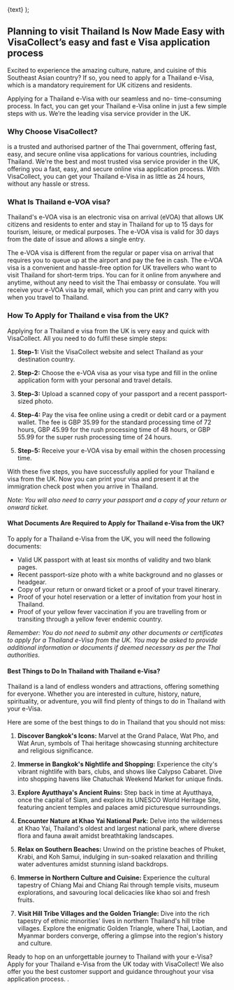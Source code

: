 
  <Link className="text-secondary font-semibold text-lg" href={href}>
    {text}
  </Link>
);

## Planning to visit Thailand Is Now Made Easy with VisaCollect’s easy and fast e Visa application process

Excited to experience the amazing culture, nature, and cuisine of this Southeast Asian country? If so, you need to apply for a Thailand e-Visa, which is a mandatory requirement for UK citizens and residents.

Applying for a Thailand e-Visa with our seamless and no- time-consuming process. In fact, you can get your Thailand e-Visa online in just a few simple steps with us. We’re the leading visa service provider in the UK.

### Why Choose VisaCollect?

<LinkText text="VisaCollect" href="/" /> is a trusted and authorised partner of the
Thai government, offering fast, easy, and secure online visa applications for various
countries, including Thailand. We're the best and most trusted visa service provider
in the UK, offering you a fast, easy, and secure online visa application process.
With VisaCollect, you can get your Thailand e-Visa in as little as 24 hours, without
any hassle or stress.

### What Is Thailand e-VOA visa?

Thailand's e-VOA visa is an electronic visa on arrival (eVOA) that allows UK citizens and residents to enter and stay in Thailand for up to 15 days for tourism, leisure, or medical purposes. The e-VOA visa is valid for 30 days from the date of issue and allows a single entry.

The e-VOA visa is different from the regular or paper visa on arrival that requires you to queue up at the airport and pay the fee in cash. The e-VOA visa is a convenient and hassle-free option for UK travellers who want to visit Thailand for short-term trips. You can <LinkText text="apply" href="/"/> for it online from anywhere and anytime, without any need to visit the Thai embassy or consulate. You will receive your e-VOA visa by email, which you can print and carry with you when you travel to Thailand.

### How To Apply for Thailand e visa from the UK?

Applying for a Thailand e visa from the UK is very easy and quick with VisaCollect. All you need to do fulfil these simple steps:

1. **Step-1:** Visit the VisaCollect website and select Thailand as your destination country.

2. **Step-2:** Choose the e-VOA visa as your visa type and fill in the online application form with your personal and travel details.

3. **Step-3:** Upload a scanned copy of your passport and a recent passport-sized photo.

4. **Step-4:** Pay the visa fee online using a credit or debit card or a payment wallet. The fee is GBP 35.99 for the standard processing time of 72 hours, GBP 45.99 for the rush processing time of 48 hours, or GBP 55.99 for the super rush processing time of 24 hours.

5. **Step-5:** Receive your e-VOA visa by email within the chosen processing time.

With these five steps, you have successfully applied for your Thailand e visa from the UK. Now you can print your visa and present it at the immigration check post when you arrive in Thailand.

_Note: You will also need to carry your passport and a copy of your return or onward ticket._

#### What Documents Are Required to Apply for Thailand e-Visa from the UK?

To apply for a Thailand e-Visa from the UK, you will need the following documents:

- Valid UK passport with at least six months of validity and two blank pages.
- Recent passport-size photo with a white background and no glasses or headgear.
- Copy of your return or onward ticket or a proof of your travel itinerary.
- Proof of your hotel reservation or a letter of invitation from your host in Thailand.
- Proof of your yellow fever vaccination if you are travelling from or transiting through a yellow fever endemic country.

_Remember: You do not need to submit any other documents or certificates to apply for a Thailand e-Visa from the UK. You may be asked to provide additional information or documents if deemed necessary as per the Thai authorities._

#### Best Things to Do In Thailand with Thailand e-Visa?

Thailand is a land of endless wonders and attractions, offering something for everyone. Whether you are interested in culture, history, nature, spirituality, or adventure, you will find plenty of things to do in Thailand with your e-Visa.

Here are some of the best things to do in Thailand that you should not miss:

1. **Discover Bangkok's Icons:** Marvel at the Grand Palace, Wat Pho, and Wat Arun, symbols of Thai heritage showcasing stunning architecture and religious significance.

2. **Immerse in Bangkok's Nightlife and Shopping:** Experience the city's vibrant nightlife with bars, clubs, and shows like Calypso Cabaret. Dive into shopping havens like Chatuchak Weekend Market for unique finds.

3. **Explore Ayutthaya's Ancient Ruins:** Step back in time at Ayutthaya, once the capital of Siam, and explore its UNESCO World Heritage Site, featuring ancient temples and palaces amid picturesque surroundings.

4. **Encounter Nature at Khao Yai National Park:** Delve into the wilderness at Khao Yai, Thailand's oldest and largest national park, where diverse flora and fauna await amidst breathtaking landscapes.

5. **Relax on Southern Beaches:** Unwind on the pristine beaches of Phuket, Krabi, and Koh Samui, indulging in sun-soaked relaxation and thrilling water adventures amidst stunning island backdrops.

6. **Immerse in Northern Culture and Cuisine:** Experience the cultural tapestry of Chiang Mai and Chiang Rai through temple visits, museum explorations, and savouring local delicacies like khao soi and fresh fruits.

7. **Visit Hill Tribe Villages and the Golden Triangle:** Dive into the rich tapestry of ethnic minorities' lives in northern Thailand's hill tribe villages. Explore the enigmatic Golden Triangle, where Thai, Laotian, and Myanmar borders converge, offering a glimpse into the region's history and culture.

Ready to hop on an unforgettable journey to Thailand with your e-Visa? Apply for your Thailand e-Visa from the UK today with VisaCollect! We also offer you the best customer support and guidance throughout your visa application process. <LinkText text="Contact VisaCollect now" href="/"/>.

